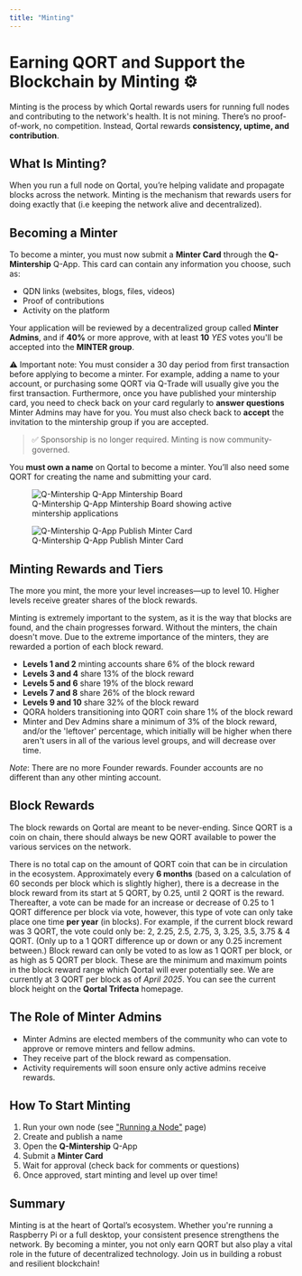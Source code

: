 ```yaml
---
title: "Minting"
---
```


# Earning QORT and Support the Blockchain by Minting ⚙️

Minting is the process by which Qortal rewards users for running full nodes and contributing to the network's health. It is not mining. There’s no proof-of-work, no competition. Instead, Qortal rewards **consistency, uptime, and contribution**.

## What Is Minting?

When you run a full node on Qortal, you’re helping validate and propagate blocks across the network. Minting is the mechanism that rewards users for doing exactly that (i.e keeping the network alive and decentralized).

## Becoming a Minter

To become a minter, you must now submit a **Minter Card** through the **Q-Mintership** Q-App. This card can contain any information you choose, such as:

- QDN links (websites, blogs, files, videos)
- Proof of contributions
- Activity on the platform

Your application will be reviewed by a decentralized group called **Minter Admins**, and if **40%** or more approve, with at least **10** _YES_ votes you'll be accepted into the **MINTER group**.

⚠️ Important note: You must consider a 30 day period from first transaction before applying to become a minter. For example, adding a name to your account, or purchasing some QORT via Q-Trade will usually give you the first transaction. Furthermore, once you have published your mintership card, you need to check back on your card regularly to **answer questions** Minter Admins may have for you. You must also check back to **accept** the invitation to the mintership group if you are accepted.

> ✅ Sponsorship is no longer required. Minting is now community-governed.

You **must own a name** on Qortal to become a minter. You’ll also need some QORT for creating the name and submitting your card.

<style>
  {`
    .image-row {
      display: flex;
      gap: 20px;
      flex-wrap: wrap;
      justify-content: center;
    }

    .image-item {
      flex: 1 1 200px;
      max-width: 500px;
      text-align: center;
    }

    @media (max-width: 768px) {
      .image-row {
        flex-direction: column;
        align-items: center;
      }
    }
  `}
</style>

<div className="image-row">
<figure className="image-item">
  <img
    src="/images/Wiki/Q-MintershipBoard.png"
    alt="Q-Mintership Q-App Mintership Board"
    style={{ width: "100%", maxWidth: "520px" }}
  />
  <figcaption>Q-Mintership Q-App Mintership Board showing active mintership applications</figcaption>
</figure>
<figure className="image-item">
  <img
    src="/images/Wiki/Q-MintershipPublishCard.png"
    alt="Q-Mintership Q-App Publish Minter Card"
    style={{ width: "100%", maxWidth: "520px" }}
  />
  <figcaption>Q-Mintership Q-App Publish Minter Card</figcaption>
</figure>
</div>

## Minting Rewards and Tiers

The more you mint, the more your level increases—up to level 10. Higher levels receive greater shares of the block rewards.

Minting is extremely important to the system, as it is the way that blocks are found, and the chain progresses forward. Without the minters, the chain doesn't move. Due to the extreme importance of the minters, they are rewarded a portion of each block reward.

- **Levels 1 and 2** minting accounts share 6% of the block reward
- **Levels 3 and 4** share 13% of the block reward
- **Levels 5 and 6** share 19% of the block reward
- **Levels 7 and 8** share 26% of the block reward
- **Levels 9 and 10** share 32% of the block reward
- QORA holders transitioning into QORT coin share 1% of the block reward
- Minter and Dev Admins share a minimum of 3% of the block reward, and/or the 'leftover' percentage, which initially will be higher when there aren't users in all of the various level groups, and will decrease over time.

_Note_: There are no more Founder rewards. Founder accounts are no different than any other minting account.

## Block Rewards 

The block rewards on Qortal are meant to be never-ending. Since QORT is a coin on chain, there should always be new QORT available to power the various services on the network.

There is no total cap on the amount of QORT coin that can be in circulation in the ecosystem. Approximately every **6 months** (based on a calculation of 60 seconds per block which is slightly higher), there is a decrease in the block reward from its start at 5 QORT, by 0.25, until 2 QORT is the reward. Thereafter, a vote can be made for an increase or decrease of 0.25 to 1 QORT difference per block via vote, however, this type of vote can only take place one time **per year** (in blocks). For example, if the current block reward was 3 QORT, the vote could only be: 2, 2.25, 2.5, 2.75, 3, 3.25, 3.5, 3.75 & 4 QORT. (Only up to a 1 QORT difference up or down or any 0.25 increment between.) Block reward can only be voted to as low as 1 QORT per block, or as high as 5 QORT per block. These are the minimum and maximum points in the block reward range which Qortal will ever potentially see. We are currently at 3 QORT per block as of _April 2025_. You can see the current block height on the **Qortal Trifecta** homepage.

## The Role of Minter Admins

- Minter Admins are elected members of the community who can vote to approve or remove minters and fellow admins.
- They receive part of the block reward as compensation.
- Activity requirements will soon ensure only active admins receive rewards.

## How To Start Minting

1. Run your own node (see ["Running a Node"](/wiki/running-a-node) page)
2. Create and publish a name
3. Open the **Q-Mintership** Q-App
4. Submit a **Minter Card**
5. Wait for approval (check back for comments or questions)
6. Once approved, start minting and level up over time!

## Summary

Minting is at the heart of Qortal’s ecosystem. Whether you're running a Raspberry Pi or a full desktop, your consistent presence strengthens the network. By becoming a minter, you not only earn QORT but also play a vital role in the future of decentralized technology. Join us in building a robust and resilient blockchain!
